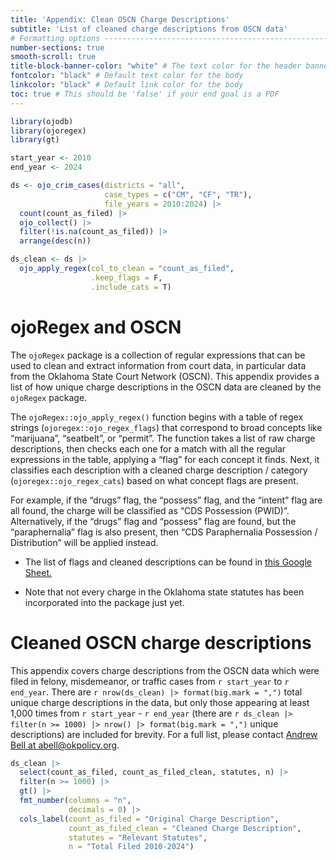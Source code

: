 ```yaml
---
title: 'Appendix: Clean OSCN Charge Descriptions'
subtitle: 'List of cleaned charge descriptions from OSCN data'
# Formatting options -----------------------------------------------------------
number-sections: true
smooth-scroll: true
title-block-banner-color: "white" # The text color for the header banner
fontcolor: "black" # Default text color for the body
linkcolor: "black" # Default link color for the body
toc: true # This should be 'false' if your end goal is a PDF 
---
```


```r
library(ojodb)
library(ojoregex)
library(gt)

start_year <- 2010
end_year <- 2024

ds <- ojo_crim_cases(districts = "all",
                     case_types = c("CM", "CF", "TR"),
                     file_years = 2010:2024) |>
  count(count_as_filed) |>
  ojo_collect() |>
  filter(!is.na(count_as_filed)) |>
  arrange(desc(n))

ds_clean <- ds |> 
  ojo_apply_regex(col_to_clean = "count_as_filed", 
                  .keep_flags = F, 
                  .include_cats = T)

```

# ojoRegex and OSCN

The `ojoRegex` package is a collection of regular expressions that can be used to clean and extract information from court data, in particular data from the Oklahoma State Court Network (OSCN). This appendix provides a list of how unique charge descriptions in the OSCN data are cleaned by the `ojoRegex` package.

The `ojoRegex::ojo_apply_regex()` function begins with a table of regex strings (`ojoregex::ojo_regex_flags`) that correspond to broad concepts like "marijuana", "seatbelt", or "permit". The function takes a list of raw charge descriptions, then checks each one for a match with all the regular expressions in the table, applying a "flag" for each concept it finds. Next, it classifies each description with a cleaned charge description / category (`ojoregex::ojo_regex_cats`) based on what concept flags are present.

For example, if the "drugs" flag, the "possess" flag, and the "intent" flag are all found, the charge will be classified as "CDS Possession (PWID)". Alternatively, if the "drugs" flag and "possess" flag are found, but the "paraphernalia" flag is also present, then "CDS Paraphernalia Possession / Distribution" will be applied instead.

* The list of flags and cleaned descriptions can be found in [this Google Sheet.](https://docs.google.com/spreadsheets/d/1LyaUXb21OuBj5Cb0CewJ1lVMsVsExn6yOcfyDT5sqL0/edit?usp=sharing)

* Note that not every charge in the Oklahoma state statutes has been incorporated into the package just yet.

# Cleaned OSCN charge descriptions

This appendix covers charge descriptions from the OSCN data which were filed in felony, misdemeanor, or traffic cases from `r start_year` to `r end_year`. There are `r nrow(ds_clean) |> format(big.mark = ",")` total unique charge descriptions in the data, but only those appearing at least 1,000 times from `r start_year` - `r end_year` (there are `r ds_clean |> filter(n >= 1000) |> nrow() |> format(big.mark = ",")` unique descriptions) are included for brevity. For a full list, please contact [Andrew Bell at abell@okpolicy.org](mailto:abell@okpolicy.org).

```r

ds_clean |>
  select(count_as_filed, count_as_filed_clean, statutes, n) |>
  filter(n >= 1000) |>
  gt() |>
  fmt_number(columns = "n",
             decimals = 0) |>
  cols_label(count_as_filed = "Original Charge Description",
             count_as_filed_clean = "Cleaned Charge Description",
             statutes = "Relevant Statutes",
             n = "Total Filed 2010-2024") 

```
